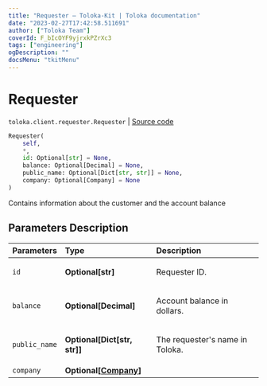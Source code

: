 ```yaml
---
title: "Requester — Toloka-Kit | Toloka documentation"
date: "2023-02-27T17:42:58.511691"
author: ["Toloka Team"]
coverId: F_bIcOYF9yjrxkPZrXc3
tags: ["engineering"]
ogDescription: ""
docsMenu: "tkitMenu"
---
```


# Requester
`toloka.client.requester.Requester` | [Source code](https://github.com/Toloka/toloka-kit/blob/v1.1.4/src/client/requester.py#L9)

```python
Requester(
    self,
    *,
    id: Optional[str] = None,
    balance: Optional[Decimal] = None,
    public_name: Optional[Dict[str, str]] = None,
    company: Optional[Company] = None
)
```

Contains information about the customer and the account balance

## Parameters Description

| Parameters | Type | Description |
| :----------| :----| :-----------|
`id`|**Optional\[str\]**|<p>Requester ID.</p>
`balance`|**Optional\[Decimal\]**|<p>Account balance in dollars.</p>
`public_name`|**Optional\[Dict\[str, str\]\]**|<p>The requester&#x27;s name in Toloka.</p>
`company`|**Optional\[[Company](/docs/toloka-kit/reference/toloka.client.requester.Requester.Company)\]**|